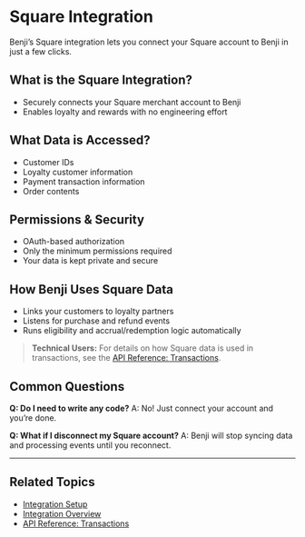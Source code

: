 # Square Integration

Benji’s Square integration lets you connect your Square account to Benji in just a few clicks.

## What is the Square Integration?
- Securely connects your Square merchant account to Benji
- Enables loyalty and rewards with no engineering effort

## What Data is Accessed?
- Customer IDs
- Loyalty customer information
- Payment transaction information
- Order contents

## Permissions & Security
- OAuth-based authorization
- Only the minimum permissions required
- Your data is kept private and secure

## How Benji Uses Square Data
- Links your customers to loyalty partners
- Listens for purchase and refund events
- Runs eligibility and accrual/redemption logic automatically

> **Technical Users:** For details on how Square data is used in transactions, see the [API Reference: Transactions](../api-reference/endpoint/transactions/overview.mdx).

## Common Questions
**Q: Do I need to write any code?**
A: No! Just connect your account and you’re done.

**Q: What if I disconnect my Square account?**
A: Benji will stop syncing data and processing events until you reconnect. 

---

## Related Topics
- [Integration Setup](./setup.mdx)
- [Integration Overview](./overview.mdx)
- [API Reference: Transactions](../api-reference/endpoint/transactions/overview.mdx) 